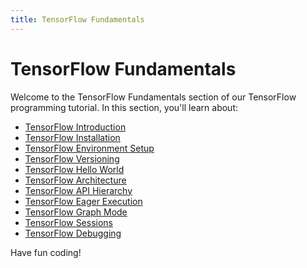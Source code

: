 ```yaml
---
title: TensorFlow Fundamentals
---
```


# TensorFlow Fundamentals

Welcome to the TensorFlow Fundamentals section of our TensorFlow programming tutorial. In this section, you'll learn about:

- [TensorFlow Introduction](./0-tensorflow-introduction.mdx)
- [TensorFlow Installation](./1-tensorflow-installation.mdx)
- [TensorFlow Environment Setup](./2-tensorflow-environment-setup.mdx)
- [TensorFlow Versioning](./3-tensorflow-versioning.mdx)
- [TensorFlow Hello World](./4-tensorflow-hello-world.mdx)
- [TensorFlow Architecture](./5-tensorflow-architecture.mdx)
- [TensorFlow API Hierarchy](./6-tensorflow-api-hierarchy.mdx)
- [TensorFlow Eager Execution](./7-tensorflow-eager-execution.mdx)
- [TensorFlow Graph Mode](./8-tensorflow-graph-mode.mdx)
- [TensorFlow Sessions](./9-tensorflow-sessions.mdx)
- [TensorFlow Debugging](./10-tensorflow-debugging.mdx)

Have fun coding!